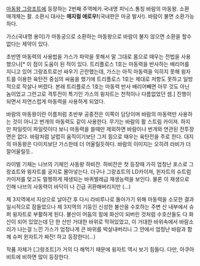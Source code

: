 [[마동왕 그랑조트]]에 등장하는 2번째 주역메카.국내명 피닉스.통칭 바람의 마동왕.
소환 매개체는 활. 소환시 대사는 '''매지컬 애로우!'''(국내판은 마궁 발사!). 바람이 불면 소환가능하다.

가스(국내명 용이)가 마동궁으로 소환하는 마동왕으로 바람이 불지 않으면 소환을 할수 없다는 제약이 있다.

초반엔 마동력의 사용법을 가스가 파악을 못해서 말 그대로 몸으로 때우는 전법을 사용했으나[* 이 점이 도움이 된 적이 있다. 트리플로스 1호는 마동력을 반사하는 배리어를 지니고 있어 그랑죠트로선 싸우기 곤란했는데, 가스는 아직 마동력을 익히지 못해 윙자트를 이용한 육탄전 중심의 싸움을 했기에 트리플로스 1호는 제대로 저항도 못하고 일방적으로 작살나 버렸다. 본래 트리플로스 1호는 마동력 반사 배리어빼면 아무 것도 아닌 놈이었고 그런고로 격투전이 특기인 가스의 윙자트는 천적이나 다름없었던 셈.] 진행이 되면서 자연스럽게 마동력을 사용하게 되었다.

바람의 마동왕이란 이름처럼 초반부 공중전은 이쪽이 담당이며 바람의 마동력만 사용하는 것이 아니고 번개의 마동력도 같이 사용한다. 무기는 바람의 활 스트림 카이져. 하지만 파일럿이 파일럿이다 보니 마동력을 쓸때만 제외하면 바람이나 번개와 연관된 전투장면은 없다. 바람처럼 날렵히 움직이기보단 그저 힘으로 때우는 육탄전을 주로 한다.
대지의 마동왕은 다이치보단 가스한테 더 어울릴듯하다. 바람의 이미지는 오히려 라비가 더 잘어울릴듯..

라이벌 기체는 나브의 기체인 사동왕 하비잔.
하비잔은 첫 등장때 가히 엄청난 포스로 그랑죠트와 윙자트를 궁지로 몰아넣는다.
더구나 그랑죠트의 LD카이져, 윈자트의 슈트럼 카이저를 맞고도 멀쩡하게 재생되는 바퀴벌레급 재생능력을 보인다. 물론 이 재생으로 인해 나브의 사동력이 바닥이 나 긴급 귀환해버리지만 (...)

제 3지역에서 지상으로 날아간 후 다시 라비루나로 돌아가기 위해 마동력을 소모한 결과 일시적으로 잠들었으나 제 3지역의 기둥인 신성한 불산을 수호하는 주변 산 내부에서 슈퍼 윙자트로 부활하게 된다. 불산이 어둠의 힘에 화산이 되버린 것처럼 수호산들도 다 화산이 되어 있었는데 단 한 산만 거대한 바위로 막혀있었고, 이 거대한 바위속에서 바람소리가 나는걸 느낀 가스가 엄청나게 큰 바위를 박살내버리니 그 안에서 엄청난 바람과 함께 슈퍼 윈자트가 짜잔! 하고 등장한다(...)

작품 자체가 [그랑조트]가 거의 다 해먹기 때문에 윙자트 역시 보기 힘들다. 다만, 아쿠아비트에 비하면 많이 등장한다.
